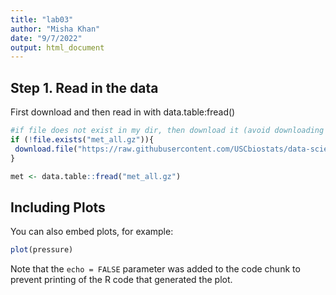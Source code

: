 ```yaml
---
title: "lab03"
author: "Misha Khan"
date: "9/7/2022"
output: html_document
---
```


## Step 1. Read in the data
First download and then read in with data.table:fread()

```r
#if file does not exist in my dir, then download it (avoid downloading mult times)
if (!file.exists("met_all.gz")){
 download.file("https://raw.githubusercontent.com/USCbiostats/data-science-data/master/02_met/met_all.gz", url = "met_all.gz",method="libcurl", timeout = 60) 
}

met <- data.table::fread("met_all.gz") 
```

## Including Plots

You can also embed plots, for example:

```r
plot(pressure)
```

Note that the `echo = FALSE` parameter was added to the code chunk to prevent printing of the R code that generated the plot.

